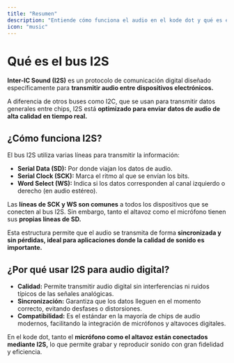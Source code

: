 ```yaml
---
title: "Resumen"
description: "Entiende cómo funciona el audio en el kode dot y qué es el bus I2S"
icon: "music"
---
```


# Qué es el bus I2S
**Inter-IC Sound (I2S)** es un protocolo de comunicación digital diseñado específicamente para **transmitir audio entre dispositivos electrónicos.**

A diferencia de otros buses como I2C, que se usan para transmitir datos generales entre chips, I2S está **optimizado para enviar datos de audio de alta calidad en tiempo real.**

## ¿Cómo funciona I2S?
El bus I2S utiliza varias líneas para transmitir la información:
- **Serial Data (SD):** Por donde viajan los datos de audio.
- **Serial Clock (SCK):** Marca el ritmo al que se envían los bits.
- **Word Select (WS):** Indica si los datos corresponden al canal izquierdo o derecho (en audio estéreo).

Las **líneas de SCK y WS son comunes** a todos los dispositivos que se conecten al bus I2S. Sin embargo, tanto el altavoz como el micrófono tienen sus **propias líneas de SD.**

Esta estructura permite que el audio se transmita de forma **sincronizada y sin pérdidas, ideal para aplicaciones donde la calidad de sonido es importante.**

## ¿Por qué usar I2S para audio digital?

- **Calidad:** Permite transmitir audio digital sin interferencias ni ruidos típicos de las señales analógicas.
- **Sincronización:** Garantiza que los datos lleguen en el momento correcto, evitando desfases o distorsiones.
- **Compatibilidad:** Es el estándar en la mayoría de chips de audio modernos, facilitando la integración de micrófonos y altavoces digitales.

En el kode dot, tanto el **micrófono como el altavoz están conectados mediante I2S,** lo que permite grabar y reproducir sonido con gran fidelidad y eficiencia.
